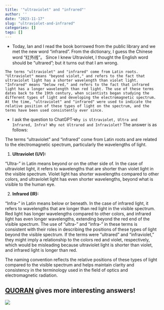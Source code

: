 ```yaml
---
title: '"ultraviolet" and "infrared"'
author: ''
date: "2023-11-17"
slug: "ultraviolet-and-infrared"
categories: []
tags: []
---
```


- Today, Ian and I read the book borrowed from the public library and we met the new word "infrared". From the dictionary, I guess the Chinese word "红外线"。 Since I knew Ultraviolet, I thought the English word should be "ultrared"; but it turns out that I am wrong.

```
The terms "ultraviolet" and "infrared" come from Latin roots. "Ultraviolet" means "beyond violet," and refers to the fact that ultraviolet light has a shorter wavelength than violet light. "Infrared" means "below red," and refers to the fact that infrared light has a longer wavelength than red light. The use of these terms dates back to the 19th century, when scientists began studying the different types of light and developing the electromagnetic spectrum. At the time, "ultraviolet" and "infrared" were used to indicate the relative position of these types of light on the spectrum, and the terms have been used consistently ever since.
```

- I ask the question to ChatGPT-`Why is Ultraviolet, Ultra and Infrared, Infra? Why not Ultrared and Infraviolet?` The answer is as follows:

The terms "ultraviolet" and "infrared" come from Latin roots and are related to the electromagnetic spectrum, particularly the wavelengths of light.

1. **Ultraviolet (UV):**

"Ultra-" in Latin means beyond or on the other side of. In the case of ultraviolet light, it refers to wavelengths that are shorter than violet light in the visible spectrum. Violet light has shorter wavelengths compared to other colors, and ultraviolet light has even shorter wavelengths, beyond what is visible to the human eye.

2. **Infrared (IR):**

"Infra-" in Latin means below or beneath. In the case of infrared light, it refers to wavelengths that are longer than red light in the visible spectrum. Red light has longer wavelengths compared to other colors, and infrared light has even longer wavelengths, extending beyond the red end of the visible spectrum.
The use of "ultra-" and "infra-" in these terms is consistent with their roles in describing the positions of these types of light beyond the visible spectrum. If the terms were "ultrared" and "infraviolet," they might imply a relationship to the colors red and violet, respectively, which would be misleading because ultraviolet light is shorter than violet, and infrared light is longer than red.

The naming convention reflects the relative positions of these types of light compared to the visible spectrum and helps maintain clarity and consistency in the terminology used in the field of optics and electromagnetic radiation.


## [QUORAN](https://www.quora.com/Why-is-Ultraviolet-Ultra-and-Infrared-Infra-Why-not-Ultrared-and-Infraviolet) gives more interesting answers!

![](/image/lightspectrum.png)